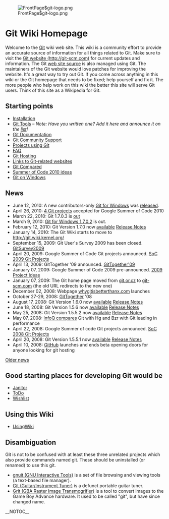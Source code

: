 <!-- ## Please edit system and help pages ONLY in the moinmaster wiki! For more -->
<!-- ## information, please see [[MoinMaster]]:[[MoinPagesEditorGroup]].  -->
<!-- ##master-page:[[FrontPage]]  -->
<!-- #format wiki  -->
<!-- #language en  -->
<!-- #pragma section-numbers off  -->
[[File:FrontPage$git-logo.png‎]]

= Git Wiki Homepage =

Welcome to the [[Git]] wiki web site. This wiki is a community effort to provide an accurate source of information for all things related to Git. Make sure to visit the [http://git-scm.com Git website (http://git-scm.com)] for current updates and information. The Git [http://github.com/schacon/gitscm web site source] is also managed using Git. The maintainers of the Git website would love patches for improving the website. It's a great way to try out Git. If you come across anything in this wiki or the Git homepage that needs to be fixed; help yourself and fix it. The more people who help work on this wiki the better this site will serve Git users. Think of this site as a Wikipedia for Git. 

== Starting points ==
* [[Installation]]
* [[InterfacesFrontendsAndTools|Git Tools]]&nbsp;&ndash; ''Note:'' ''Have you written one? Add it here and announce it on the [[GitCommunity|list]]!''
* [[GitDocumentation|Git Documentation]]
* [[GitCommunity|Git Community Support]]
* [[GitProjects|Projects using Git]]
* [[GitFaq|FAQ]]
* [[GitHosting|Git Hosting]]
* [[GitLinks|Links to Git-related websites]]
* [[GitComparison|Git Compared]]
* [[SoC2010Ideas|Summer of Code 2010 ideas]]
* [[MSysGit:Home|Git on Windows]]

== News ==
* June 12, 2010: A new contributors-only [http://msysgit.googlecode.com/ Git for Windows] was [http://groups.google.com/group/msysgit/browse_thread/thread/2446b2dc369533bb released].
* April 26, 2010: [[SoC2010Projects|4 Git projects]] accepted for Google Summer of Code 2010
* March 22, 2010: Git 1.7.0.3 is [http://www.kernel.org/pub/software/scm/git/docs/RelNotes-1.7.0.3.txt out]
* March 9, 2010: [http://msysgit.googlecode.com Git for Windows 1.7.0.2] is out.
* February 12, 2010: Git Version 1.7.0 now [http://kernel.org/pub/software/scm/git/ available] [http://www.kernel.org/pub/software/scm/git/docs/RelNotes-1.7.0.txt Release Notes]
* January 14, 2010: The Git Wiki starts to move to [http://git.wiki.kernel.org/ http://git.wiki.kernel.org/]
* September 15, 2009: Git User's Survey 2009 has been closed. [[GitSurvey2009]]
* April 20, 2009: Google Summer of Code Git projects announced. [[SoC2009Projects|SoC 2009 Git Projects]]
* April 13, 2009: GitTogether '09 announced. [[GitTogether09|GitTogether'09]]
* January 07, 2009: Google Summer of Code 2009 pre-announced. [[SoC2009Ideas|2009 Project Ideas]]
* January 07, 2009: The Git home page moved from [http://git.or.cz/index.html git.or.cz] to [http://git-scm.com/ git-scm.com] (the old URL redirects to the new one)
* December 02, 2008: Webpage [http://whygitisbetterthanx.com/ whygitisbetterthanx.com] launches
* October 27-29, 2008: [[GitTogether]] '08
* August 17, 2008: Git Version 1.6.0 now [http://kernel.org/pub/software/scm/git/ available] [http://www.kernel.org/pub/software/scm/git/docs/RelNotes-1.6.0.txt Release Notes]
* June 18, 2008: Git Version 1.5.6 now [http://kernel.org/pub/software/scm/git/ available] [http://www.kernel.org/pub/software/scm/git/docs/RelNotes-1.5.6.txt Release Notes]
* May 25, 2008: Git Version 1.5.5.2 now [http://kernel.org/pub/software/scm/git/ available] [http://www.kernel.org/pub/software/scm/git/docs/RelNotes-1.5.5.2.txt Release Notes]
* May 07, 2008: [http://www.infoq.com/articles/dvcs-guide InfoQ compares] Git with Hg and Bzr with Git leading in performance
* April 22, 2008: Google Summer of code Git projects announced. [[SoC2008Projects|SoC 2008 Git Projects]]
* April 20, 2008: Git Version 1.5.5.1 now [http://kernel.org/pub/software/scm/git/ available] [http://www.kernel.org/pub/software/scm/git/docs/RelNotes-1.5.5.1.txt Release Notes]
* April 10, 2008: [http://www.github.com GitHub] launches and ends beta opening doors for anyone looking for git hosting
[[News|Older news]]

== Good starting places for developing Git would be ==
* [[Janitor]]
* [[ToDo]]
* [[Wishlist]]
== Using this Wiki ==
* [[UsingWiki]]

== Disambiguation ==
Git is not to be confused with at least these three unrelated projects which also provide commands named git. These should be uninstalled (or renamed) to use this git.

* [http://hulubei.net/tudor/git/ gnuit (GNU Interactive Tools)] is a set of file browsing and viewing tools (a text-based file manager).
* [http://sourceforge.net/projects/git Git (Guitar/Instrument Tuner)] is a defunct portable guitar tuner.
* [http://www.coranac.com/projects/grit/ Grit (GBA Raster Image Transmogrifier)] is a tool to convert images to the Game Boy Advance hardware. It used to be called "git", but have since changed name.
__NOTOC__